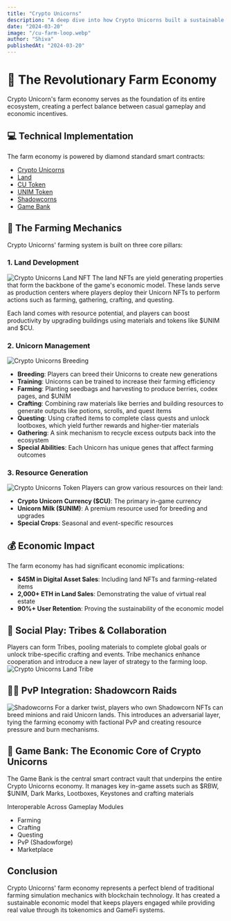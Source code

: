 ```yaml
---
title: "Crypto Unicorns"
description: "A deep dive into how Crypto Unicorns built a sustainable and engaging farm economy that drives the entire game ecosystem."
date: "2024-03-20"
image: "/cu-farm-loop.webp"
author: "Shiva"
publishedAt: "2024-03-20"
---
```


# 🚜 The Revolutionary Farm Economy

Crypto Unicorn's farm economy serves as the foundation of its entire ecosystem, creating a perfect balance between casual gameplay and economic incentives.

## 💻 Technical Implementation

The farm economy is powered by diamond standard smart contracts:

- [Crypto Unicorns](https://github.com/Laguna-Games/cu-osc-unicorns)
- [Land](https://github.com/Laguna-Games/cu-osc-land)
- [CU Token](https://github.com/Laguna-Games/cu-public)
- [UNIM Token](https://github.com/Laguna-Games/cu-osc-unim)
- [Shadowcorns](https://github.com/Laguna-Games/cu-osc-shadowcorns)
- [Game Bank](https://github.com/Laguna-Games/cu-osc-game-bank)

## 🌾 The Farming Mechanics

Crypto Unicorns' farming system is built on three core pillars:

### 1. Land Development
![Crypto Unicorns Land NFT](/cu-land.png)
The land NFTs are yield generating properties that form the backbone of the game's economic model.
These lands serve as production centers where players deploy their Unicorn NFTs to perform actions such as farming, gathering, crafting, and questing. 

Each land comes with resource potential, and players can boost productivity by upgrading buildings using materials and tokens like $UNIM and $CU.



### 2. Unicorn Management
![Crypto Unicorns Breeding](/cu-breeding.png)
- **Breeding**: Players can breed their Unicorns to create new generations
- **Training**: Unicorns can be trained to increase their farming efficiency
- **Farming**: Planting seedbags and harvesting to produce berries, codex pages, and $UNIM
- **Crafting**: Combining raw materials like berries and building resources to generate outputs like potions, scrolls, and quest items
- **Questing**: Using crafted items to complete class quests and unlock lootboxes, which yield further rewards and higher-tier materials
- **Gathering**: A sink mechanism to recycle excess outputs back into the ecosystem
- **Special Abilities**: Each Unicorn has unique genes that affect farming outcomes

### 3. Resource Generation
![Crypto Unicorns Token](/cu-token.png)
Players can grow various resources on their land:
- **Crypto Unicorn Currency ($CU)**: The primary in-game currency
- **Unicorn Milk ($UNIM)**: A premium resource used for breeding and upgrades
- **Special Crops**: Seasonal and event-specific resources

## 💰 Economic Impact

The farm economy has had significant economic implications:

- **$45M in Digital Asset Sales**: Including land NFTs and farming-related items
- **2,000+ ETH in Land Sales**: Demonstrating the value of virtual real estate
- **90%+ User Retention**: Proving the sustainability of the economic model


## 🤝 Social Play: Tribes & Collaboration
Players can form Tribes, pooling materials to complete global goals or unlock tribe-specific crafting and events. Tribe mechanics enhance cooperation and introduce a new layer of strategy to the farming loop.
![Crypto Unicorns Land Tribe](/cu-land-tribe.png)

## 🧙‍♂️ PvP Integration: Shadowcorn Raids
![Shadowcorns](/shadowcorns.jpeg)
For a darker twist, players who own Shadowcorn NFTs can breed minions and raid Unicorn lands. This introduces an adversarial layer, tying the farming economy with factional PvP and creating resource pressure and burn mechanisms.

## 🏦 Game Bank: The Economic Core of Crypto Unicorns
The Game Bank is the central smart contract vault that underpins the entire Crypto Unicorns economy. It manages key in-game assets such as $RBW, $UNIM, Dark Marks, Lootboxes, Keystones and crafting materials

Interoperable Across Gameplay Modules
- Farming
- Crafting
- Questing
- PvP (Shadowforge)
- Marketplace

## Conclusion

Crypto Unicorns' farm economy represents a perfect blend of traditional farming simulation mechanics with blockchain technology. It has created a sustainable economic model that keeps players engaged while providing real value through its tokenomics and GameFi systems.